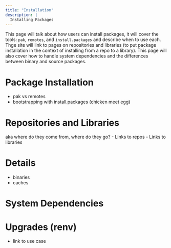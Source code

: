 ```yaml
---
title: "Installation"
description: |
  Installing Packages
---
```


This page will talk about how users can install packages, it will cover the tools: `pak`, `remotes`, and `install.packages` and describe when to use each. Thge site will link to pages on repositories and libraries (to put package installation in the context of installing from a repo to a library). This page will also cover how to handle system dependencies and the differences between binary and source packages.

# Package Installation
- pak vs remotes
- bootstrapping with install.packages (chicken meet egg)

# Repositories and Libraries 
aka where do they come from, where do they go?
- Links to repos 
- Links to libraries

# Details
- binaries
- caches

# System Dependencies

# Upgrades (renv)
- link to use case